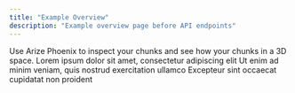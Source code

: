 ```yaml
---
title: "Example Overview"
description: "Example overview page before API endpoints"
---
```


<CardGroup cols={2}>
  <Card title="Inspect Your Chunks" icon="eye">
    Use Arize Phoenix to inspect your chunks and see how your chunks in a 3D
    space.
  </Card>
  <Card title="Second Card" icon="square-2">
    Lorem ipsum dolor sit amet, consectetur adipiscing elit
  </Card>
  <Card title="Third Card" icon="square-3">
    Ut enim ad minim veniam, quis nostrud exercitation ullamco
  </Card>
  <Card title="Fourth Card" icon="square-4">
    Excepteur sint occaecat cupidatat non proident
  </Card>
</CardGroup>
